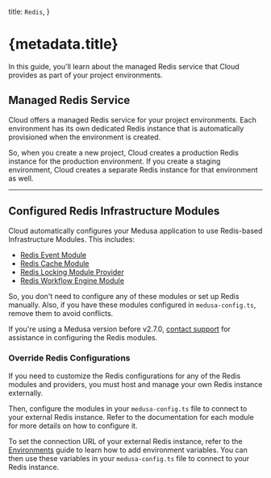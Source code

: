   title: `Redis`,
}

# {metadata.title}

In this guide, you'll learn about the managed Redis service that Cloud provides as part of your project environments.

## Managed Redis Service

Cloud offers a managed Redis service for your project environments. Each environment has its own dedicated Redis instance that is automatically provisioned when the environment is created.

So, when you create a new project, Cloud creates a production Redis instance for the production environment. If you create a staging environment, Cloud creates a separate Redis instance for that environment as well.

---

## Configured Redis Infrastructure Modules

Cloud automatically configures your Medusa application to use Redis-based Infrastructure Modules. This includes:

- [Redis Event Module](!resources!/infrastructure-modules/event/redis)
- [Redis Cache Module](!resources!/infrastructure-modules/cache/redis)
- [Redis Locking Module Provider](!resources!/infrastructure-modules/locking/redis)
- [Redis Workflow Engine Module](!resources!/infrastructure-modules/workflow-engine/redis)

So, you don't need to configure any of these modules or set up Redis manually. Also, if you have these modules configured in `medusa-config.ts`, remove them to avoid conflicts.

<Note>

If you're using a Medusa version before v2.7.0, [contact support](#) for assistance in configuring the Redis modules.

</Note>

### Override Redis Configurations

If you need to customize the Redis configurations for any of the Redis modules and providers, you must host and manage your own Redis instance externally.

Then, configure the modules in your `medusa-config.ts` file to connect to your external Redis instance. Refer to the documentation for each module for more details on how to configure it.

<Note title="Tip">

To set the connection URL of your external Redis instance, refer to the [Environments](../environments/page.mdx#add-environment-variables) guide to learn how to add environment variables. You can then use these variables in your `medusa-config.ts` file to connect to your Redis instance.

</Note>
